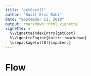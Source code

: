 ```yaml
---
title: "getCost()"
author: "Basil Eric Rabi"
date: "September 11, 2018"
output: rmarkdown::html_vignette
vignette: >
  %\VignetteIndexEntry{getCost}
  %\VignetteEngine{knitr::rmarkdown}
  \usepackage[utf8]{inputenc}
---
```


# Flow
